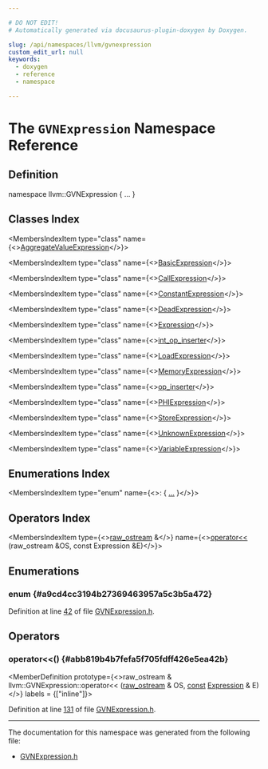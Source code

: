```yaml
---

# DO NOT EDIT!
# Automatically generated via docusaurus-plugin-doxygen by Doxygen.

slug: /api/namespaces/llvm/gvnexpression
custom_edit_url: null
keywords:
  - doxygen
  - reference
  - namespace

---
```





# The `GVNExpression` Namespace Reference

<DoxygenPage pluginConfig={pluginConfig}>



## Definition

<CodeBlock>namespace llvm::GVNExpression &#123; ... &#125;</CodeBlock>

## Classes Index

<MembersIndex>

<MembersIndexItem
  type="class"
  name={<><a href="/docs/api/classes/llvm/gvnexpression/aggregatevalueexpression">AggregateValueExpression</a></>}>
</MembersIndexItem>

<MembersIndexItem
  type="class"
  name={<><a href="/docs/api/classes/llvm/gvnexpression/basicexpression">BasicExpression</a></>}>
</MembersIndexItem>

<MembersIndexItem
  type="class"
  name={<><a href="/docs/api/classes/llvm/gvnexpression/callexpression">CallExpression</a></>}>
</MembersIndexItem>

<MembersIndexItem
  type="class"
  name={<><a href="/docs/api/classes/llvm/gvnexpression/constantexpression">ConstantExpression</a></>}>
</MembersIndexItem>

<MembersIndexItem
  type="class"
  name={<><a href="/docs/api/classes/llvm/gvnexpression/deadexpression">DeadExpression</a></>}>
</MembersIndexItem>

<MembersIndexItem
  type="class"
  name={<><a href="/docs/api/classes/llvm/gvnexpression/expression">Expression</a></>}>
</MembersIndexItem>

<MembersIndexItem
  type="class"
  name={<><a href="/docs/api/classes/llvm/gvnexpression/int-op-inserter">int_op_inserter</a></>}>
</MembersIndexItem>

<MembersIndexItem
  type="class"
  name={<><a href="/docs/api/classes/llvm/gvnexpression/loadexpression">LoadExpression</a></>}>
</MembersIndexItem>

<MembersIndexItem
  type="class"
  name={<><a href="/docs/api/classes/llvm/gvnexpression/memoryexpression">MemoryExpression</a></>}>
</MembersIndexItem>

<MembersIndexItem
  type="class"
  name={<><a href="/docs/api/classes/llvm/gvnexpression/op-inserter">op_inserter</a></>}>
</MembersIndexItem>

<MembersIndexItem
  type="class"
  name={<><a href="/docs/api/classes/llvm/gvnexpression/phiexpression">PHIExpression</a></>}>
</MembersIndexItem>

<MembersIndexItem
  type="class"
  name={<><a href="/docs/api/classes/llvm/gvnexpression/storeexpression">StoreExpression</a></>}>
</MembersIndexItem>

<MembersIndexItem
  type="class"
  name={<><a href="/docs/api/classes/llvm/gvnexpression/unknownexpression">UnknownExpression</a></>}>
</MembersIndexItem>

<MembersIndexItem
  type="class"
  name={<><a href="/docs/api/classes/llvm/gvnexpression/variableexpression">VariableExpression</a></>}>
</MembersIndexItem>

</MembersIndex>

## Enumerations Index

<MembersIndex>

<MembersIndexItem
  type="enum"
  name={<>:  &#123; <a href="#a9cd4cc3194b27369463957a5c3b5a472">...</a> &#125;</>}>
</MembersIndexItem>

</MembersIndex>

## Operators Index

<MembersIndex>

<MembersIndexItem
  type={<><a href="/docs/api/classes/llvm/raw-ostream">raw&#95;ostream</a> &amp;</>}
  name={<><a href="#abb819b4b7fefa5f705fdff426e5ea42b">operator&lt;&lt;</a> (raw&#95;ostream &amp;OS, const Expression &amp;E)</>}>
</MembersIndexItem>

</MembersIndex>


<SectionDefinition>

## Enumerations

### enum  {#a9cd4cc3194b27369463957a5c3b5a472}

<MemberDefinition
  prototype="enum llvm::GVNExpression::ExpressionType ">

<EnumerationList title="Enumeration values">

<Link id="a9cd4cc3194b27369463957a5c3b5a472a2c9d00f4e139cb1f9845eec79837154a" />
<EnumerationListItem name="ET_Base">

</EnumerationListItem>

<Link id="a9cd4cc3194b27369463957a5c3b5a472af5da548b49e12885ab606ac90c583148" />
<EnumerationListItem name="ET_Constant">

</EnumerationListItem>

<Link id="a9cd4cc3194b27369463957a5c3b5a472ae77f62f39541b8d442c04c004d2a72c0" />
<EnumerationListItem name="ET_Variable">

</EnumerationListItem>

<Link id="a9cd4cc3194b27369463957a5c3b5a472a4f073cda39383373651d4acdd212434f" />
<EnumerationListItem name="ET_Dead">

</EnumerationListItem>

<Link id="a9cd4cc3194b27369463957a5c3b5a472a2583ad4e863f56bd9dcc18d38d95d18b" />
<EnumerationListItem name="ET_Unknown">

</EnumerationListItem>

<Link id="a9cd4cc3194b27369463957a5c3b5a472a425281ce65843d1a350ac7fc79e6f466" />
<EnumerationListItem name="ET_BasicStart">

</EnumerationListItem>

<Link id="a9cd4cc3194b27369463957a5c3b5a472a77bc42d03318a1c5714a7989601a2592" />
<EnumerationListItem name="ET_Basic">

</EnumerationListItem>

<Link id="a9cd4cc3194b27369463957a5c3b5a472a41c5f7cde25c94d16751b5237c8c4f8b" />
<EnumerationListItem name="ET_AggregateValue">

</EnumerationListItem>

<Link id="a9cd4cc3194b27369463957a5c3b5a472a446b6ddb16a17f9f743b325956a7e45c" />
<EnumerationListItem name="ET_Phi">

</EnumerationListItem>

<Link id="a9cd4cc3194b27369463957a5c3b5a472a08e0bddcdcb7c07648fa2937265e1c1a" />
<EnumerationListItem name="ET_MemoryStart">

</EnumerationListItem>

<Link id="a9cd4cc3194b27369463957a5c3b5a472ae8632f7848275799e9dc9814840d8afd" />
<EnumerationListItem name="ET_Call">

</EnumerationListItem>

<Link id="a9cd4cc3194b27369463957a5c3b5a472a505b460274ff339700845292f5114a3a" />
<EnumerationListItem name="ET_Load">

</EnumerationListItem>

<Link id="a9cd4cc3194b27369463957a5c3b5a472a2a5400a48ae1ead2fc8b9e73a90c680c" />
<EnumerationListItem name="ET_Store">

</EnumerationListItem>

<Link id="a9cd4cc3194b27369463957a5c3b5a472a307795dc30354747030391d9d2e5262b" />
<EnumerationListItem name="ET_MemoryEnd">

</EnumerationListItem>

<Link id="a9cd4cc3194b27369463957a5c3b5a472a159718681d4c3cd0d5365b5840b5b2d7" />
<EnumerationListItem name="ET_BasicEnd">

</EnumerationListItem>

</EnumerationList>

Definition at line <a href="/docs/api/files/include/include/llvm/include/llvm/transforms/include/llvm/transforms/scalar/gvnexpression-h/#l00042">42</a> of file <a href="/docs/api/files/include/include/llvm/include/llvm/transforms/include/llvm/transforms/scalar/gvnexpression-h">GVNExpression.h</a>.
</MemberDefinition>

</SectionDefinition>

<SectionDefinition>

## Operators

### operator&lt;&lt;() {#abb819b4b7fefa5f705fdff426e5ea42b}

<MemberDefinition
  prototype={<>raw&#95;ostream &amp; llvm::GVNExpression::operator&lt;&lt; (<a href="/docs/api/classes/llvm/raw-ostream">raw&#95;ostream</a> &amp; OS, <a href="/docs/api/files/lib/lib/target/lib/target/aarch64/aarch64promoteconstant-cpp/#a90f8350fecae261c25be85d38b451bff">const</a> <a href="/docs/api/classes/llvm/gvnexpression/expression">Expression</a> &amp; E)</>}
  labels = {["inline"]}>

Definition at line <a href="/docs/api/files/include/include/llvm/include/llvm/transforms/include/llvm/transforms/scalar/gvnexpression-h/#l00131">131</a> of file <a href="/docs/api/files/include/include/llvm/include/llvm/transforms/include/llvm/transforms/scalar/gvnexpression-h">GVNExpression.h</a>.
</MemberDefinition>

</SectionDefinition>

<hr/>

The documentation for this namespace was generated from the following file:

<ul>
<li><a href="/docs/api/files/include/include/llvm/include/llvm/transforms/include/llvm/transforms/scalar/gvnexpression-h">GVNExpression.h</a></li>
</ul>

</DoxygenPage>
